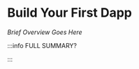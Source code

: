 # Build Your First Dapp


_Brief Overview Goes Here_

<DocCardList />

:::info FULL SUMMARY?

<QuestButton
  text="Go To Campaign Page"
  link="https://app.stackup.dev/campaign_page/build-your-first-dapp"
/>

:::
